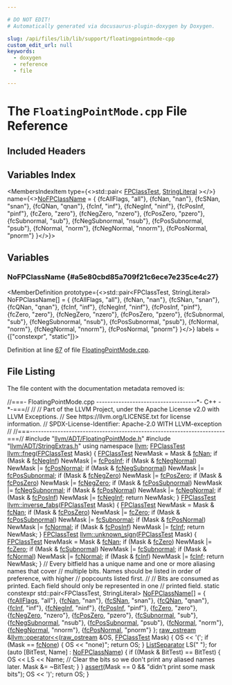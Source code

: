 ```yaml
---

# DO NOT EDIT!
# Automatically generated via docusaurus-plugin-doxygen by Doxygen.

slug: /api/files/lib/lib/support/floatingpointmode-cpp
custom_edit_url: null
keywords:
  - doxygen
  - reference
  - file

---
```





# The `FloatingPointMode.cpp` File Reference

<DoxygenPage pluginConfig={pluginConfig}>



## Included Headers

<IncludesList>
<IncludesListItem
  filePath="llvm/ADT/FloatingPointMode.h"
  permalink="/docs/api/files/include/include/llvm/include/llvm/adt/floatingpointmode-h"
  isLocal="true" />
<IncludesListItem
  filePath="llvm/ADT/StringExtras.h"
  permalink="/docs/api/files/include/include/llvm/include/llvm/adt/stringextras-h"
  isLocal="true" />
</IncludesList>

## Variables Index

<MembersIndex>

<MembersIndexItem
  type={<>std::pair&lt; <a href="/docs/api/namespaces/llvm/#a76921eddf6329af860916f3278ef1d1d">FPClassTest</a>, <a href="/docs/api/classes/llvm/stringliteral">StringLiteral</a> &gt;</>}
  name={<><a href="#a5e80cbd85a709f21c6ece7e235ce4c27">NoFPClassName</a> = &#123;
  &#123;fcAllFlags, &quot;all&quot;&#125;,
  &#123;fcNan, &quot;nan&quot;&#125;,
  &#123;fcSNan, &quot;snan&quot;&#125;,
  &#123;fcQNan, &quot;qnan&quot;&#125;,
  &#123;fcInf, &quot;inf&quot;&#125;,
  &#123;fcNegInf, &quot;ninf&quot;&#125;,
  &#123;fcPosInf, &quot;pinf&quot;&#125;,
  &#123;fcZero, &quot;zero&quot;&#125;,
  &#123;fcNegZero, &quot;nzero&quot;&#125;,
  &#123;fcPosZero, &quot;pzero&quot;&#125;,
  &#123;fcSubnormal, &quot;sub&quot;&#125;,
  &#123;fcNegSubnormal, &quot;nsub&quot;&#125;,
  &#123;fcPosSubnormal, &quot;psub&quot;&#125;,
  &#123;fcNormal, &quot;norm&quot;&#125;,
  &#123;fcNegNormal, &quot;nnorm&quot;&#125;,
  &#123;fcPosNormal, &quot;pnorm&quot;&#125;
&#125;</>}>
</MembersIndexItem>

</MembersIndex>


<SectionDefinition>

## Variables

### NoFPClassName {#a5e80cbd85a709f21c6ece7e235ce4c27}

<MemberDefinition
  prototype={<>std::pair&lt;FPClassTest, StringLiteral&gt; NoFPClassName&#91;&#93; = &#123;
  &#123;fcAllFlags, &quot;all&quot;&#125;,
  &#123;fcNan, &quot;nan&quot;&#125;,
  &#123;fcSNan, &quot;snan&quot;&#125;,
  &#123;fcQNan, &quot;qnan&quot;&#125;,
  &#123;fcInf, &quot;inf&quot;&#125;,
  &#123;fcNegInf, &quot;ninf&quot;&#125;,
  &#123;fcPosInf, &quot;pinf&quot;&#125;,
  &#123;fcZero, &quot;zero&quot;&#125;,
  &#123;fcNegZero, &quot;nzero&quot;&#125;,
  &#123;fcPosZero, &quot;pzero&quot;&#125;,
  &#123;fcSubnormal, &quot;sub&quot;&#125;,
  &#123;fcNegSubnormal, &quot;nsub&quot;&#125;,
  &#123;fcPosSubnormal, &quot;psub&quot;&#125;,
  &#123;fcNormal, &quot;norm&quot;&#125;,
  &#123;fcNegNormal, &quot;nnorm&quot;&#125;,
  &#123;fcPosNormal, &quot;pnorm&quot;&#125;
&#125;</>}
  labels = {["constexpr", "static"]}>

Definition at line <a href="#l00067">67</a> of file <a href="/docs/api/files/lib/lib/support/floatingpointmode-cpp">FloatingPointMode.cpp</a>.
</MemberDefinition>

</SectionDefinition>

## File Listing

The file content with the documentation metadata removed is:

<ProgramListing>

<Link id="l00001" /><CodeLine lineNumber="1"><Highlight kind="comment">//===- FloatingPointMode.cpp ------------------------------------&#42;- C++ -&#42;-===//</Highlight><Highlight kind="normal"></Highlight></CodeLine>
<Link id="l00002" /><CodeLine lineNumber="2"><Highlight kind="normal"></Highlight><Highlight kind="comment">//</Highlight><Highlight kind="normal"></Highlight></CodeLine>
<Link id="l00003" /><CodeLine lineNumber="3"><Highlight kind="normal"></Highlight><Highlight kind="comment">// Part of the LLVM Project, under the Apache License v2.0 with LLVM Exceptions.</Highlight><Highlight kind="normal"></Highlight></CodeLine>
<Link id="l00004" /><CodeLine lineNumber="4"><Highlight kind="normal"></Highlight><Highlight kind="comment">// See https://llvm.org/LICENSE.txt for license information.</Highlight><Highlight kind="normal"></Highlight></CodeLine>
<Link id="l00005" /><CodeLine lineNumber="5"><Highlight kind="normal"></Highlight><Highlight kind="comment">// SPDX-License-Identifier: Apache-2.0 WITH LLVM-exception</Highlight><Highlight kind="normal"></Highlight></CodeLine>
<Link id="l00006" /><CodeLine lineNumber="6"><Highlight kind="normal"></Highlight><Highlight kind="comment">//</Highlight><Highlight kind="normal"></Highlight></CodeLine>
<Link id="l00007" /><CodeLine lineNumber="7"><Highlight kind="normal"></Highlight><Highlight kind="comment">//===----------------------------------------------------------------------===//</Highlight><Highlight kind="normal"></Highlight></CodeLine>
<Link id="l00008" /><CodeLine lineNumber="8"><Highlight kind="normal"></Highlight></CodeLine>
<Link id="l00009" /><CodeLine lineNumber="9"><Highlight kind="normal"></Highlight><Highlight kind="preprocessor">#include &quot;<a href="/docs/api/files/include/include/llvm/include/llvm/adt/floatingpointmode-h">llvm/ADT/FloatingPointMode.h</a>&quot;</Highlight><Highlight kind="normal"></Highlight></CodeLine>
<Link id="l00010" /><CodeLine lineNumber="10"><Highlight kind="normal"></Highlight><Highlight kind="preprocessor">#include &quot;<a href="/docs/api/files/include/include/llvm/include/llvm/adt/stringextras-h">llvm/ADT/StringExtras.h</a>&quot;</Highlight><Highlight kind="normal"></Highlight></CodeLine>
<Link id="l00011" /><CodeLine lineNumber="11"><Highlight kind="normal"></Highlight></CodeLine>
<Link id="l00012" /><CodeLine lineNumber="12"><Highlight kind="normal"></Highlight><Highlight kind="keyword">using namespace </Highlight><Highlight kind="normal"><a href="/docs/api/namespaces/llvm">llvm</a>;</Highlight></CodeLine>
<Link id="l00013" /><CodeLine lineNumber="13"><Highlight kind="normal"></Highlight></CodeLine>
<Link id="l00014" /><CodeLine lineNumber="14" lineLink="/docs/api/namespaces/llvm/#a6b0e0cdeab86f6a5fdb02a954e526a7a"><Highlight kind="normal"><a href="/docs/api/namespaces/llvm/#a76921eddf6329af860916f3278ef1d1d">FPClassTest</a> <a href="/docs/api/namespaces/llvm/#a6b0e0cdeab86f6a5fdb02a954e526a7a">llvm::fneg</a>(<a href="/docs/api/namespaces/llvm/#a76921eddf6329af860916f3278ef1d1d">FPClassTest</a> Mask) &#123;</Highlight></CodeLine>
<Link id="l00015" /><CodeLine lineNumber="15"><Highlight kind="normal">  <a href="/docs/api/namespaces/llvm/#a76921eddf6329af860916f3278ef1d1d">FPClassTest</a> NewMask = Mask &amp; <a href="/docs/api/namespaces/llvm/#a76921eddf6329af860916f3278ef1d1dafe1646e5477c571f7791c524b54b11fe">fcNan</a>;</Highlight></CodeLine>
<Link id="l00016" /><CodeLine lineNumber="16"><Highlight kind="normal">  </Highlight><Highlight kind="keywordflow">if</Highlight><Highlight kind="normal"> (Mask &amp; <a href="/docs/api/namespaces/llvm/#a76921eddf6329af860916f3278ef1d1da3ab665df1666568d7eac3b1373106638">fcNegInf</a>)</Highlight></CodeLine>
<Link id="l00017" /><CodeLine lineNumber="17"><Highlight kind="normal">    NewMask |= <a href="/docs/api/namespaces/llvm/#a76921eddf6329af860916f3278ef1d1dada0d259988860d7a2f882aa40b25fee1">fcPosInf</a>;</Highlight></CodeLine>
<Link id="l00018" /><CodeLine lineNumber="18"><Highlight kind="normal">  </Highlight><Highlight kind="keywordflow">if</Highlight><Highlight kind="normal"> (Mask &amp; <a href="/docs/api/namespaces/llvm/#a76921eddf6329af860916f3278ef1d1dab003a118cd0b76a814ba4dfc7077034a">fcNegNormal</a>)</Highlight></CodeLine>
<Link id="l00019" /><CodeLine lineNumber="19"><Highlight kind="normal">    NewMask |= <a href="/docs/api/namespaces/llvm/#a76921eddf6329af860916f3278ef1d1da052ace75708c251359ff22dd036417a6">fcPosNormal</a>;</Highlight></CodeLine>
<Link id="l00020" /><CodeLine lineNumber="20"><Highlight kind="normal">  </Highlight><Highlight kind="keywordflow">if</Highlight><Highlight kind="normal"> (Mask &amp; <a href="/docs/api/namespaces/llvm/#a76921eddf6329af860916f3278ef1d1da023ad3d9b33a1af5eb90b8b543fb3ccb">fcNegSubnormal</a>)</Highlight></CodeLine>
<Link id="l00021" /><CodeLine lineNumber="21"><Highlight kind="normal">    NewMask |= <a href="/docs/api/namespaces/llvm/#a76921eddf6329af860916f3278ef1d1dad0940edb5f5bf512669b72928b527d0c">fcPosSubnormal</a>;</Highlight></CodeLine>
<Link id="l00022" /><CodeLine lineNumber="22"><Highlight kind="normal">  </Highlight><Highlight kind="keywordflow">if</Highlight><Highlight kind="normal"> (Mask &amp; <a href="/docs/api/namespaces/llvm/#a76921eddf6329af860916f3278ef1d1da1e8072411cd3959aa091c3cae8006dc0">fcNegZero</a>)</Highlight></CodeLine>
<Link id="l00023" /><CodeLine lineNumber="23"><Highlight kind="normal">    NewMask |= <a href="/docs/api/namespaces/llvm/#a76921eddf6329af860916f3278ef1d1da7ace586671df3e62fa392d5144a8b3da">fcPosZero</a>;</Highlight></CodeLine>
<Link id="l00024" /><CodeLine lineNumber="24"><Highlight kind="normal">  </Highlight><Highlight kind="keywordflow">if</Highlight><Highlight kind="normal"> (Mask &amp; <a href="/docs/api/namespaces/llvm/#a76921eddf6329af860916f3278ef1d1da7ace586671df3e62fa392d5144a8b3da">fcPosZero</a>)</Highlight></CodeLine>
<Link id="l00025" /><CodeLine lineNumber="25"><Highlight kind="normal">    NewMask |= <a href="/docs/api/namespaces/llvm/#a76921eddf6329af860916f3278ef1d1da1e8072411cd3959aa091c3cae8006dc0">fcNegZero</a>;</Highlight></CodeLine>
<Link id="l00026" /><CodeLine lineNumber="26"><Highlight kind="normal">  </Highlight><Highlight kind="keywordflow">if</Highlight><Highlight kind="normal"> (Mask &amp; <a href="/docs/api/namespaces/llvm/#a76921eddf6329af860916f3278ef1d1dad0940edb5f5bf512669b72928b527d0c">fcPosSubnormal</a>)</Highlight></CodeLine>
<Link id="l00027" /><CodeLine lineNumber="27"><Highlight kind="normal">    NewMask |= <a href="/docs/api/namespaces/llvm/#a76921eddf6329af860916f3278ef1d1da023ad3d9b33a1af5eb90b8b543fb3ccb">fcNegSubnormal</a>;</Highlight></CodeLine>
<Link id="l00028" /><CodeLine lineNumber="28"><Highlight kind="normal">  </Highlight><Highlight kind="keywordflow">if</Highlight><Highlight kind="normal"> (Mask &amp; <a href="/docs/api/namespaces/llvm/#a76921eddf6329af860916f3278ef1d1da052ace75708c251359ff22dd036417a6">fcPosNormal</a>)</Highlight></CodeLine>
<Link id="l00029" /><CodeLine lineNumber="29"><Highlight kind="normal">    NewMask |= <a href="/docs/api/namespaces/llvm/#a76921eddf6329af860916f3278ef1d1dab003a118cd0b76a814ba4dfc7077034a">fcNegNormal</a>;</Highlight></CodeLine>
<Link id="l00030" /><CodeLine lineNumber="30"><Highlight kind="normal">  </Highlight><Highlight kind="keywordflow">if</Highlight><Highlight kind="normal"> (Mask &amp; <a href="/docs/api/namespaces/llvm/#a76921eddf6329af860916f3278ef1d1dada0d259988860d7a2f882aa40b25fee1">fcPosInf</a>)</Highlight></CodeLine>
<Link id="l00031" /><CodeLine lineNumber="31"><Highlight kind="normal">    NewMask |= <a href="/docs/api/namespaces/llvm/#a76921eddf6329af860916f3278ef1d1da3ab665df1666568d7eac3b1373106638">fcNegInf</a>;</Highlight></CodeLine>
<Link id="l00032" /><CodeLine lineNumber="32"><Highlight kind="normal">  </Highlight><Highlight kind="keywordflow">return</Highlight><Highlight kind="normal"> NewMask;</Highlight></CodeLine>
<Link id="l00033" /><CodeLine lineNumber="33"><Highlight kind="normal">&#125;</Highlight></CodeLine>
<Link id="l00034" /><CodeLine lineNumber="34"><Highlight kind="normal"></Highlight></CodeLine>
<Link id="l00035" /><CodeLine lineNumber="35" lineLink="/docs/api/namespaces/llvm/#a86ed3ffe771ad4a88de43749f8476cd5"><Highlight kind="normal"><a href="/docs/api/namespaces/llvm/#a76921eddf6329af860916f3278ef1d1d">FPClassTest</a> <a href="/docs/api/namespaces/llvm/#a86ed3ffe771ad4a88de43749f8476cd5">llvm::inverse&#95;fabs</a>(<a href="/docs/api/namespaces/llvm/#a76921eddf6329af860916f3278ef1d1d">FPClassTest</a> Mask) &#123;</Highlight></CodeLine>
<Link id="l00036" /><CodeLine lineNumber="36"><Highlight kind="normal">  <a href="/docs/api/namespaces/llvm/#a76921eddf6329af860916f3278ef1d1d">FPClassTest</a> NewMask = Mask &amp; <a href="/docs/api/namespaces/llvm/#a76921eddf6329af860916f3278ef1d1dafe1646e5477c571f7791c524b54b11fe">fcNan</a>;</Highlight></CodeLine>
<Link id="l00037" /><CodeLine lineNumber="37"><Highlight kind="normal">  </Highlight><Highlight kind="keywordflow">if</Highlight><Highlight kind="normal"> (Mask &amp; <a href="/docs/api/namespaces/llvm/#a76921eddf6329af860916f3278ef1d1da7ace586671df3e62fa392d5144a8b3da">fcPosZero</a>)</Highlight></CodeLine>
<Link id="l00038" /><CodeLine lineNumber="38"><Highlight kind="normal">    NewMask |= <a href="/docs/api/namespaces/llvm/#a76921eddf6329af860916f3278ef1d1dab6ede72b2b2219068b9bb89732d24e2f">fcZero</a>;</Highlight></CodeLine>
<Link id="l00039" /><CodeLine lineNumber="39"><Highlight kind="normal">  </Highlight><Highlight kind="keywordflow">if</Highlight><Highlight kind="normal"> (Mask &amp; <a href="/docs/api/namespaces/llvm/#a76921eddf6329af860916f3278ef1d1dad0940edb5f5bf512669b72928b527d0c">fcPosSubnormal</a>)</Highlight></CodeLine>
<Link id="l00040" /><CodeLine lineNumber="40"><Highlight kind="normal">    NewMask |= <a href="/docs/api/namespaces/llvm/#a76921eddf6329af860916f3278ef1d1da449c8fca7f540cc314102a67944fcd6e">fcSubnormal</a>;</Highlight></CodeLine>
<Link id="l00041" /><CodeLine lineNumber="41"><Highlight kind="normal">  </Highlight><Highlight kind="keywordflow">if</Highlight><Highlight kind="normal"> (Mask &amp; <a href="/docs/api/namespaces/llvm/#a76921eddf6329af860916f3278ef1d1da052ace75708c251359ff22dd036417a6">fcPosNormal</a>)</Highlight></CodeLine>
<Link id="l00042" /><CodeLine lineNumber="42"><Highlight kind="normal">    NewMask |= <a href="/docs/api/namespaces/llvm/#a76921eddf6329af860916f3278ef1d1dadb8c9ce3197adf47c7f889bab120b77c">fcNormal</a>;</Highlight></CodeLine>
<Link id="l00043" /><CodeLine lineNumber="43"><Highlight kind="normal">  </Highlight><Highlight kind="keywordflow">if</Highlight><Highlight kind="normal"> (Mask &amp; <a href="/docs/api/namespaces/llvm/#a76921eddf6329af860916f3278ef1d1dada0d259988860d7a2f882aa40b25fee1">fcPosInf</a>)</Highlight></CodeLine>
<Link id="l00044" /><CodeLine lineNumber="44"><Highlight kind="normal">    NewMask |= <a href="/docs/api/namespaces/llvm/#a76921eddf6329af860916f3278ef1d1da00a4419741933f5cb7ec001aaa6e6bb5">fcInf</a>;</Highlight></CodeLine>
<Link id="l00045" /><CodeLine lineNumber="45"><Highlight kind="normal">  </Highlight><Highlight kind="keywordflow">return</Highlight><Highlight kind="normal"> NewMask;</Highlight></CodeLine>
<Link id="l00046" /><CodeLine lineNumber="46"><Highlight kind="normal">&#125;</Highlight></CodeLine>
<Link id="l00047" /><CodeLine lineNumber="47"><Highlight kind="normal"></Highlight></CodeLine>
<Link id="l00048" /><CodeLine lineNumber="48" lineLink="/docs/api/namespaces/llvm/#ab31badb02908d425a792ffbc865d95e6"><Highlight kind="normal"><a href="/docs/api/namespaces/llvm/#a76921eddf6329af860916f3278ef1d1d">FPClassTest</a> <a href="/docs/api/namespaces/llvm/#ab31badb02908d425a792ffbc865d95e6">llvm::unknown&#95;sign</a>(<a href="/docs/api/namespaces/llvm/#a76921eddf6329af860916f3278ef1d1d">FPClassTest</a> Mask) &#123;</Highlight></CodeLine>
<Link id="l00049" /><CodeLine lineNumber="49"><Highlight kind="normal">  <a href="/docs/api/namespaces/llvm/#a76921eddf6329af860916f3278ef1d1d">FPClassTest</a> NewMask = Mask &amp; <a href="/docs/api/namespaces/llvm/#a76921eddf6329af860916f3278ef1d1dafe1646e5477c571f7791c524b54b11fe">fcNan</a>;</Highlight></CodeLine>
<Link id="l00050" /><CodeLine lineNumber="50"><Highlight kind="normal">  </Highlight><Highlight kind="keywordflow">if</Highlight><Highlight kind="normal"> (Mask &amp; <a href="/docs/api/namespaces/llvm/#a76921eddf6329af860916f3278ef1d1dab6ede72b2b2219068b9bb89732d24e2f">fcZero</a>)</Highlight></CodeLine>
<Link id="l00051" /><CodeLine lineNumber="51"><Highlight kind="normal">    NewMask |= <a href="/docs/api/namespaces/llvm/#a76921eddf6329af860916f3278ef1d1dab6ede72b2b2219068b9bb89732d24e2f">fcZero</a>;</Highlight></CodeLine>
<Link id="l00052" /><CodeLine lineNumber="52"><Highlight kind="normal">  </Highlight><Highlight kind="keywordflow">if</Highlight><Highlight kind="normal"> (Mask &amp; <a href="/docs/api/namespaces/llvm/#a76921eddf6329af860916f3278ef1d1da449c8fca7f540cc314102a67944fcd6e">fcSubnormal</a>)</Highlight></CodeLine>
<Link id="l00053" /><CodeLine lineNumber="53"><Highlight kind="normal">    NewMask |= <a href="/docs/api/namespaces/llvm/#a76921eddf6329af860916f3278ef1d1da449c8fca7f540cc314102a67944fcd6e">fcSubnormal</a>;</Highlight></CodeLine>
<Link id="l00054" /><CodeLine lineNumber="54"><Highlight kind="normal">  </Highlight><Highlight kind="keywordflow">if</Highlight><Highlight kind="normal"> (Mask &amp; <a href="/docs/api/namespaces/llvm/#a76921eddf6329af860916f3278ef1d1dadb8c9ce3197adf47c7f889bab120b77c">fcNormal</a>)</Highlight></CodeLine>
<Link id="l00055" /><CodeLine lineNumber="55"><Highlight kind="normal">    NewMask |= <a href="/docs/api/namespaces/llvm/#a76921eddf6329af860916f3278ef1d1dadb8c9ce3197adf47c7f889bab120b77c">fcNormal</a>;</Highlight></CodeLine>
<Link id="l00056" /><CodeLine lineNumber="56"><Highlight kind="normal">  </Highlight><Highlight kind="keywordflow">if</Highlight><Highlight kind="normal"> (Mask &amp; <a href="/docs/api/namespaces/llvm/#a76921eddf6329af860916f3278ef1d1da00a4419741933f5cb7ec001aaa6e6bb5">fcInf</a>)</Highlight></CodeLine>
<Link id="l00057" /><CodeLine lineNumber="57"><Highlight kind="normal">    NewMask |= <a href="/docs/api/namespaces/llvm/#a76921eddf6329af860916f3278ef1d1da00a4419741933f5cb7ec001aaa6e6bb5">fcInf</a>;</Highlight></CodeLine>
<Link id="l00058" /><CodeLine lineNumber="58"><Highlight kind="normal">  </Highlight><Highlight kind="keywordflow">return</Highlight><Highlight kind="normal"> NewMask;</Highlight></CodeLine>
<Link id="l00059" /><CodeLine lineNumber="59"><Highlight kind="normal">&#125;</Highlight></CodeLine>
<Link id="l00060" /><CodeLine lineNumber="60"><Highlight kind="normal"></Highlight></CodeLine>
<Link id="l00061" /><CodeLine lineNumber="61"><Highlight kind="normal"></Highlight><Highlight kind="comment">// Every bitfield has a unique name and one or more aliasing names that cover</Highlight><Highlight kind="normal"></Highlight></CodeLine>
<Link id="l00062" /><CodeLine lineNumber="62"><Highlight kind="normal"></Highlight><Highlight kind="comment">// multiple bits. Names should be listed in order of preference, with higher</Highlight><Highlight kind="normal"></Highlight></CodeLine>
<Link id="l00063" /><CodeLine lineNumber="63"><Highlight kind="normal"></Highlight><Highlight kind="comment">// popcounts listed first.</Highlight><Highlight kind="normal"></Highlight></CodeLine>
<Link id="l00064" /><CodeLine lineNumber="64"><Highlight kind="normal"></Highlight><Highlight kind="comment">//</Highlight><Highlight kind="normal"></Highlight></CodeLine>
<Link id="l00065" /><CodeLine lineNumber="65"><Highlight kind="normal"></Highlight><Highlight kind="comment">// Bits are consumed as printed. Each field should only be represented in one</Highlight><Highlight kind="normal"></Highlight></CodeLine>
<Link id="l00066" /><CodeLine lineNumber="66"><Highlight kind="normal"></Highlight><Highlight kind="comment">// printed field.</Highlight><Highlight kind="normal"></Highlight></CodeLine>
<Link id="l00067" /><CodeLine lineNumber="67" lineLink="#a5e80cbd85a709f21c6ece7e235ce4c27"><Highlight kind="normal"></Highlight><Highlight kind="keyword">static</Highlight><Highlight kind="normal"> </Highlight><Highlight kind="keyword">constexpr</Highlight><Highlight kind="normal"> std::pair&lt;FPClassTest, StringLiteral&gt; <a href="#a5e80cbd85a709f21c6ece7e235ce4c27">NoFPClassName</a>&#91;&#93; = &#123;</Highlight></CodeLine>
<Link id="l00068" /><CodeLine lineNumber="68"><Highlight kind="normal">  &#123;<a href="/docs/api/namespaces/llvm/#a76921eddf6329af860916f3278ef1d1dabf7829a22591343ad790b1357955a7df">fcAllFlags</a>, </Highlight><Highlight kind="stringliteral">&quot;all&quot;</Highlight><Highlight kind="normal">&#125;,</Highlight></CodeLine>
<Link id="l00069" /><CodeLine lineNumber="69"><Highlight kind="normal">  &#123;<a href="/docs/api/namespaces/llvm/#a76921eddf6329af860916f3278ef1d1dafe1646e5477c571f7791c524b54b11fe">fcNan</a>, </Highlight><Highlight kind="stringliteral">&quot;nan&quot;</Highlight><Highlight kind="normal">&#125;,</Highlight></CodeLine>
<Link id="l00070" /><CodeLine lineNumber="70"><Highlight kind="normal">  &#123;<a href="/docs/api/namespaces/llvm/#a76921eddf6329af860916f3278ef1d1da9d366dced7a639841b0ced40c82ccb28">fcSNan</a>, </Highlight><Highlight kind="stringliteral">&quot;snan&quot;</Highlight><Highlight kind="normal">&#125;,</Highlight></CodeLine>
<Link id="l00071" /><CodeLine lineNumber="71"><Highlight kind="normal">  &#123;<a href="/docs/api/namespaces/llvm/#a76921eddf6329af860916f3278ef1d1da05bb099c0a65e5b835ed8cd0b326df7c">fcQNan</a>, </Highlight><Highlight kind="stringliteral">&quot;qnan&quot;</Highlight><Highlight kind="normal">&#125;,</Highlight></CodeLine>
<Link id="l00072" /><CodeLine lineNumber="72"><Highlight kind="normal">  &#123;<a href="/docs/api/namespaces/llvm/#a76921eddf6329af860916f3278ef1d1da00a4419741933f5cb7ec001aaa6e6bb5">fcInf</a>, </Highlight><Highlight kind="stringliteral">&quot;inf&quot;</Highlight><Highlight kind="normal">&#125;,</Highlight></CodeLine>
<Link id="l00073" /><CodeLine lineNumber="73"><Highlight kind="normal">  &#123;<a href="/docs/api/namespaces/llvm/#a76921eddf6329af860916f3278ef1d1da3ab665df1666568d7eac3b1373106638">fcNegInf</a>, </Highlight><Highlight kind="stringliteral">&quot;ninf&quot;</Highlight><Highlight kind="normal">&#125;,</Highlight></CodeLine>
<Link id="l00074" /><CodeLine lineNumber="74"><Highlight kind="normal">  &#123;<a href="/docs/api/namespaces/llvm/#a76921eddf6329af860916f3278ef1d1dada0d259988860d7a2f882aa40b25fee1">fcPosInf</a>, </Highlight><Highlight kind="stringliteral">&quot;pinf&quot;</Highlight><Highlight kind="normal">&#125;,</Highlight></CodeLine>
<Link id="l00075" /><CodeLine lineNumber="75"><Highlight kind="normal">  &#123;<a href="/docs/api/namespaces/llvm/#a76921eddf6329af860916f3278ef1d1dab6ede72b2b2219068b9bb89732d24e2f">fcZero</a>, </Highlight><Highlight kind="stringliteral">&quot;zero&quot;</Highlight><Highlight kind="normal">&#125;,</Highlight></CodeLine>
<Link id="l00076" /><CodeLine lineNumber="76"><Highlight kind="normal">  &#123;<a href="/docs/api/namespaces/llvm/#a76921eddf6329af860916f3278ef1d1da1e8072411cd3959aa091c3cae8006dc0">fcNegZero</a>, </Highlight><Highlight kind="stringliteral">&quot;nzero&quot;</Highlight><Highlight kind="normal">&#125;,</Highlight></CodeLine>
<Link id="l00077" /><CodeLine lineNumber="77"><Highlight kind="normal">  &#123;<a href="/docs/api/namespaces/llvm/#a76921eddf6329af860916f3278ef1d1da7ace586671df3e62fa392d5144a8b3da">fcPosZero</a>, </Highlight><Highlight kind="stringliteral">&quot;pzero&quot;</Highlight><Highlight kind="normal">&#125;,</Highlight></CodeLine>
<Link id="l00078" /><CodeLine lineNumber="78"><Highlight kind="normal">  &#123;<a href="/docs/api/namespaces/llvm/#a76921eddf6329af860916f3278ef1d1da449c8fca7f540cc314102a67944fcd6e">fcSubnormal</a>, </Highlight><Highlight kind="stringliteral">&quot;sub&quot;</Highlight><Highlight kind="normal">&#125;,</Highlight></CodeLine>
<Link id="l00079" /><CodeLine lineNumber="79"><Highlight kind="normal">  &#123;<a href="/docs/api/namespaces/llvm/#a76921eddf6329af860916f3278ef1d1da023ad3d9b33a1af5eb90b8b543fb3ccb">fcNegSubnormal</a>, </Highlight><Highlight kind="stringliteral">&quot;nsub&quot;</Highlight><Highlight kind="normal">&#125;,</Highlight></CodeLine>
<Link id="l00080" /><CodeLine lineNumber="80"><Highlight kind="normal">  &#123;<a href="/docs/api/namespaces/llvm/#a76921eddf6329af860916f3278ef1d1dad0940edb5f5bf512669b72928b527d0c">fcPosSubnormal</a>, </Highlight><Highlight kind="stringliteral">&quot;psub&quot;</Highlight><Highlight kind="normal">&#125;,</Highlight></CodeLine>
<Link id="l00081" /><CodeLine lineNumber="81"><Highlight kind="normal">  &#123;<a href="/docs/api/namespaces/llvm/#a76921eddf6329af860916f3278ef1d1dadb8c9ce3197adf47c7f889bab120b77c">fcNormal</a>, </Highlight><Highlight kind="stringliteral">&quot;norm&quot;</Highlight><Highlight kind="normal">&#125;,</Highlight></CodeLine>
<Link id="l00082" /><CodeLine lineNumber="82"><Highlight kind="normal">  &#123;<a href="/docs/api/namespaces/llvm/#a76921eddf6329af860916f3278ef1d1dab003a118cd0b76a814ba4dfc7077034a">fcNegNormal</a>, </Highlight><Highlight kind="stringliteral">&quot;nnorm&quot;</Highlight><Highlight kind="normal">&#125;,</Highlight></CodeLine>
<Link id="l00083" /><CodeLine lineNumber="83"><Highlight kind="normal">  &#123;<a href="/docs/api/namespaces/llvm/#a76921eddf6329af860916f3278ef1d1da052ace75708c251359ff22dd036417a6">fcPosNormal</a>, </Highlight><Highlight kind="stringliteral">&quot;pnorm&quot;</Highlight><Highlight kind="normal">&#125;</Highlight></CodeLine>
<Link id="l00084" /><CodeLine lineNumber="84"><Highlight kind="normal">&#125;;</Highlight></CodeLine>
<Link id="l00085" /><CodeLine lineNumber="85"><Highlight kind="normal"></Highlight></CodeLine>
<Link id="l00086" /><CodeLine lineNumber="86" lineLink="/docs/api/namespaces/llvm/#af86016bc765901700cb13b1a69a0e6cb"><Highlight kind="normal"><a href="/docs/api/classes/llvm/raw-ostream">raw&#95;ostream</a> &amp;<a href="/docs/api/namespaces/llvm/#ab89f1db02887aa569176f0e29622eb47">llvm::operator&lt;&lt;</a>(<a href="/docs/api/classes/llvm/raw-ostream">raw&#95;ostream</a> &amp;OS, <a href="/docs/api/namespaces/llvm/#a76921eddf6329af860916f3278ef1d1d">FPClassTest</a> Mask) &#123;</Highlight></CodeLine>
<Link id="l00087" /><CodeLine lineNumber="87"><Highlight kind="normal">  OS &lt;&lt; </Highlight><Highlight kind="charliteral">&#39;(&#39;</Highlight><Highlight kind="normal">;</Highlight></CodeLine>
<Link id="l00088" /><CodeLine lineNumber="88"><Highlight kind="normal"></Highlight></CodeLine>
<Link id="l00089" /><CodeLine lineNumber="89"><Highlight kind="normal">  </Highlight><Highlight kind="keywordflow">if</Highlight><Highlight kind="normal"> (Mask == <a href="/docs/api/namespaces/llvm/#a76921eddf6329af860916f3278ef1d1da4759a508982cd525d9f17024f09aea22">fcNone</a>) &#123;</Highlight></CodeLine>
<Link id="l00090" /><CodeLine lineNumber="90"><Highlight kind="normal">    OS &lt;&lt; </Highlight><Highlight kind="stringliteral">&quot;none)&quot;</Highlight><Highlight kind="normal">;</Highlight></CodeLine>
<Link id="l00091" /><CodeLine lineNumber="91"><Highlight kind="normal">    </Highlight><Highlight kind="keywordflow">return</Highlight><Highlight kind="normal"> OS;</Highlight></CodeLine>
<Link id="l00092" /><CodeLine lineNumber="92"><Highlight kind="normal">  &#125;</Highlight></CodeLine>
<Link id="l00093" /><CodeLine lineNumber="93"><Highlight kind="normal"></Highlight></CodeLine>
<Link id="l00094" /><CodeLine lineNumber="94"><Highlight kind="normal">  <a href="/docs/api/classes/llvm/listseparator">ListSeparator</a> LS(</Highlight><Highlight kind="stringliteral">&quot; &quot;</Highlight><Highlight kind="normal">);</Highlight></CodeLine>
<Link id="l00095" /><CodeLine lineNumber="95"><Highlight kind="normal">  </Highlight><Highlight kind="keywordflow">for</Highlight><Highlight kind="normal"> (</Highlight><Highlight kind="keyword">auto</Highlight><Highlight kind="normal"> &#91;BitTest, Name&#93; : <a href="#a5e80cbd85a709f21c6ece7e235ce4c27">NoFPClassName</a>) &#123;</Highlight></CodeLine>
<Link id="l00096" /><CodeLine lineNumber="96"><Highlight kind="normal">    </Highlight><Highlight kind="keywordflow">if</Highlight><Highlight kind="normal"> ((Mask &amp; BitTest) == BitTest) &#123;</Highlight></CodeLine>
<Link id="l00097" /><CodeLine lineNumber="97"><Highlight kind="normal">      OS &lt;&lt; LS &lt;&lt; Name;</Highlight></CodeLine>
<Link id="l00098" /><CodeLine lineNumber="98"><Highlight kind="normal"></Highlight></CodeLine>
<Link id="l00099" /><CodeLine lineNumber="99"><Highlight kind="normal">      </Highlight><Highlight kind="comment">// Clear the bits so we don&#39;t print any aliased names later.</Highlight><Highlight kind="normal"></Highlight></CodeLine>
<Link id="l00100" /><CodeLine lineNumber="100"><Highlight kind="normal">      Mask &amp;= ~BitTest;</Highlight></CodeLine>
<Link id="l00101" /><CodeLine lineNumber="101"><Highlight kind="normal">    &#125;</Highlight></CodeLine>
<Link id="l00102" /><CodeLine lineNumber="102"><Highlight kind="normal">  &#125;</Highlight></CodeLine>
<Link id="l00103" /><CodeLine lineNumber="103"><Highlight kind="normal"></Highlight></CodeLine>
<Link id="l00104" /><CodeLine lineNumber="104"><Highlight kind="normal">  <a href="/docs/api/files/lib/lib/target/lib/target/amdgpu/silowercontrolflow-cpp/#a4868c5d81c5ccc98c47aeab6244346a0">assert</a>(Mask == 0 &amp;&amp; </Highlight><Highlight kind="stringliteral">&quot;didn&#39;t print some mask bits&quot;</Highlight><Highlight kind="normal">);</Highlight></CodeLine>
<Link id="l00105" /><CodeLine lineNumber="105"><Highlight kind="normal"></Highlight></CodeLine>
<Link id="l00106" /><CodeLine lineNumber="106"><Highlight kind="normal">  OS &lt;&lt; </Highlight><Highlight kind="charliteral">&#39;)&#39;</Highlight><Highlight kind="normal">;</Highlight></CodeLine>
<Link id="l00107" /><CodeLine lineNumber="107"><Highlight kind="normal">  </Highlight><Highlight kind="keywordflow">return</Highlight><Highlight kind="normal"> OS;</Highlight></CodeLine>
<Link id="l00108" /><CodeLine lineNumber="108"><Highlight kind="normal">&#125;</Highlight></CodeLine>

</ProgramListing>

</DoxygenPage>
